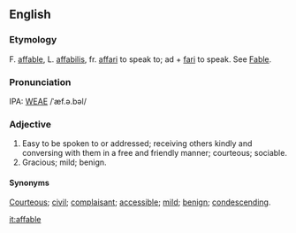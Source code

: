 ==English==
===Etymology===
F. [[affable]], L. [[affabilis]], fr. [[affari]] to speak to; ad + [[fari]] to speak.  See [[Fable]].

===Pronunciation===
IPA: [[WEAE]] /ˈæf.ə.bəl/

===Adjective===
# Easy to be spoken to or addressed; receiving others kindly  and conversing with them in a free and friendly manner; courteous; sociable.
# Gracious; mild; benign.

====Synonyms====
[[Courteous]]; [[civil]]; [[complaisant]]; [[accessible]]; [[mild]]; [[benign]]; [[condescending]].

[[it:affable]]